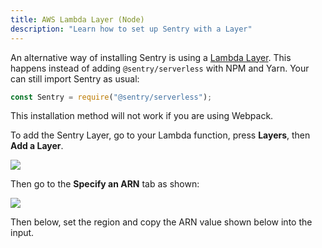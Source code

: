 ```yaml
---
title: AWS Lambda Layer (Node)
description: "Learn how to set up Sentry with a Layer"
---
```


An alternative way of installing Sentry is using a [Lambda Layer](https://docs.aws.amazon.com/lambda/latest/dg/configuration-layers.html). This happens instead of adding `@sentry/serverless` with NPM and Yarn. Your can still import Sentry as usual:

```javascript
const Sentry = require("@sentry/serverless");
```

<Note>

This installation method will not work if you are using Webpack.

</Note>

To add the Sentry Layer, go to your Lambda function, press **Layers**, then **Add a Layer**.

   ![](lambda_view.png)

Then go to the **Specify an ARN** tab as shown:

   ![](add_layer.png)
   
Then below, set the region and copy the ARN value shown below into the input.

<LambdaLayerDetail canonical="aws-layer:node" />
